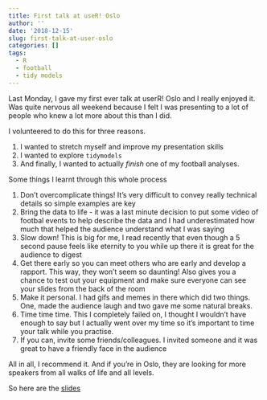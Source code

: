 ```yaml
---
title: First talk at useR! Oslo
author: ''
date: '2018-12-15'
slug: first-talk-at-user-oslo
categories: []
tags:
  - R
  - football
  - tidy models
---
```


Last Monday, I gave my first ever talk at userR! Oslo and I really enjoyed it. Was quite nervous all weekend because I felt I was presenting to a lot of people who knew a lot more about this than I did.

I volunteered to do this for three reasons.

1. I wanted to stretch myself and improve my presentation skills
2. I wanted to explore `tidymodels`
3. And finally, I wanted to actually *finish* one of my football analyses.


Some things I learnt through this whole process

1. Don't overcomplicate things! It's very difficult to convey really technical details so simple examples are key
2. Bring the data to life - it was a last minute decision to put some video of footbal events to help describe the data and I had underestimated how much that helped the audience understand what I was saying
3. Slow down! This is big for me, I read recently that even though a 5 second pause feels like eternity to you while up there it is great for the audience to digest
4. Get there early so you can meet others who are early and develop a rapport. This way, they won't seem so daunting! Also gives you a chance to test out your equipment and make sure everyone can see your slides from the back of the room
5. Make it personal. I had gifs and memes in there which did two things. One, made the audience laugh and two gave me some natural breaks.
6. Time time time. This I completely failed on, I thought I wouldn't have enough to say but I actually went over my time so it's important to time your talk while you practise.
7. If you can, invite some friends/colleagues. I invited someone and it was great to have a friendly face in the audience

All in all, I recommend it. And if you're in Oslo, they are looking for more speakers from all walks of life and all levels.

So here are the [slides](https://tojyouso.rbind.io/slides/how_to_score_a_goal#1)
